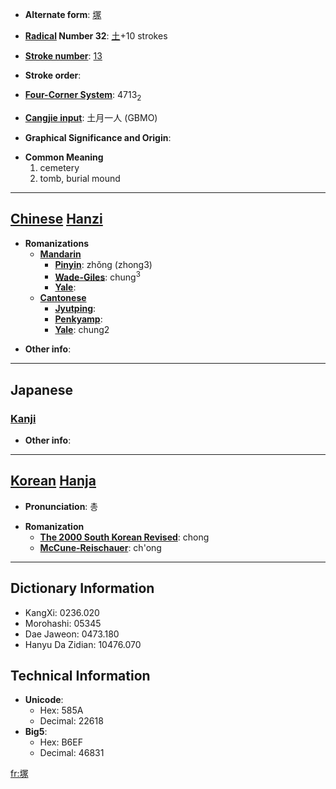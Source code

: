 * '''Alternate form''': [[塚]]

* '''[[Wiktionary:Chinese radical index| Radical]] Number 32''': [[Wiktionary:Chinese radical index 土|土]]+10 strokes

* '''[[Wiktionary:Chinese total strokes index|Stroke number]]''': [[Wiktionary:Chinese total strokes index 13|13]]

* '''Stroke order''': 

* '''[[Wiktionary:Chinese four corner index|Four-Corner System]]''': 4713<sub>2</sub>

* '''[[Wiktionary:Chinese Cangjie index|Cangjie input]]''': 土月一人 (GBMO)

* '''Graphical Significance and Origin''': 

* '''Common Meaning'''
*#cemetery
*# tomb, burial mound


----

== [[Chinese]] [[Hanzi]] ==

* '''Romanizations'''
** '''[[Mandarin]]'''
*** '''[[Pinyin]]''': zhǒng (zhong3)
*** '''[[Wade-Giles]]''': chung<sup>3</sup>
*** '''[[Yale]]''': 
** '''[[Cantonese]]'''
*** '''[[Jyutping]]''':
*** '''[[Penkyamp]]''': 
*** '''[[Yale]]''': chung2

* '''Other info''': 

----

==Japanese==
===[[Kanji]]===
{{kanji|on readings=[[ちょう]] (chō)
|kun readings=[[つか]] (tsuka)
}}

* '''Other info''':  

----

== [[Korean]] [[Hanja]] ==

* '''Pronunciation''': 총

* '''Romanization'''
** '''[[The 2000 South Korean Revised Romanization|The 2000 South Korean Revised]]''': chong
** '''[[McCune-Reischauer]]''': ch'ong

----

== Dictionary Information ==

* KangXi: 0236.020
* Morohashi: 05345
* Dae Jaweon: 0473.180
* Hanyu Da Zidian: 10476.070

== Technical Information ==

* '''Unicode''':
** Hex: 585A
** Decimal: 22618
* '''Big5''':
** Hex: B6EF
** Decimal: 46831

[[fr:塚]]